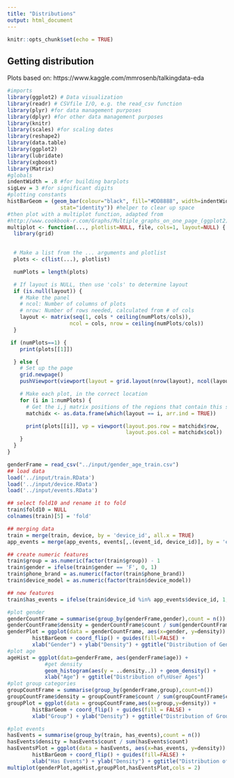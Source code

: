 ```yaml
---
title: "Distributions"
output: html_document
---
```


```r
knitr::opts_chunk$set(echo = TRUE)
```

## Getting distribution

Plots based on: https://www.kaggle.com/mmrosenb/talkingdata-eda

```r
#imports
library(ggplot2) # Data visualization
library(readr) # CSVfile I/O, e.g. the read_csv function
library(plyr) #for data management purposes
library(dplyr) #for other data management purposes
library(knitr)
library(scales) #for scaling dates
library(reshape2)
library(data.table)
library(ggplot2)
library(lubridate)
library(xgboost)
library(Matrix)
#globals
indentWidth = .8 #for building barplots
sigLev = 3 #for significant digits
#plotting constants
histBarGeom = (geom_bar(colour="black", fill="#DD8888", width=indentWidth,
                 stat="identity")) #helper to clear up space
#then plot with a multiplot function, adapted from
#http://www.cookbook-r.com/Graphs/Multiple_graphs_on_one_page_(ggplot2)/
multiplot <- function(..., plotlist=NULL, file, cols=1, layout=NULL) {
  library(grid)

  
  # Make a list from the ... arguments and plotlist
  plots <- c(list(...), plotlist)

  numPlots = length(plots)

  # If layout is NULL, then use 'cols' to determine layout
  if (is.null(layout)) {
    # Make the panel
    # ncol: Number of columns of plots
    # nrow: Number of rows needed, calculated from # of cols
    layout <- matrix(seq(1, cols * ceiling(numPlots/cols)),
                    ncol = cols, nrow = ceiling(numPlots/cols))
  }

 if (numPlots==1) {
    print(plots[[1]])

  } else {
    # Set up the page
    grid.newpage()
    pushViewport(viewport(layout = grid.layout(nrow(layout), ncol(layout))))

    # Make each plot, in the correct location
    for (i in 1:numPlots) {
      # Get the i,j matrix positions of the regions that contain this subplot
      matchidx <- as.data.frame(which(layout == i, arr.ind = TRUE))

      print(plots[[i]], vp = viewport(layout.pos.row = matchidx$row,
                                      layout.pos.col = matchidx$col))
    }
  }
}
```

```r
genderFrame = read_csv("../input/gender_age_train.csv")
## load data
load('../input/train.RData')
load('../input/device.RData')
load('../input/events.RData')

## select fold10 and rename it to fold
train$fold10 = NULL
colnames(train)[5] = 'fold'

## merging data
train = merge(train, device, by = 'device_id', all.x = TRUE)
app_events = merge(app_events, events[,.(event_id, device_id)], by = 'event_id', all.x = TRUE)

## create numeric features
train$group = as.numeric(factor(train$group)) - 1
train$gender = ifelse(train$gender == 'F', 0, 1)
train$phone_brand = as.numeric(factor(train$phone_brand))
train$device_model = as.numeric(factor(train$device_model))

## new features
train$has_events = ifelse(train$device_id %in% app_events$device_id, 1, 0)

#plot gender
genderCountFrame = summarise(group_by(genderFrame,gender),count = n())
genderCountFrame$density = genderCountFrame$count / sum(genderCountFrame$count)
genderPlot = ggplot(data = genderCountFrame, aes(x=gender, y=density)) + 
        histBarGeom + coord_flip() + guides(fill=FALSE) +
        xlab("Gender") + ylab("Density") + ggtitle("Distribution of Gender")
#plot age
ageHist = ggplot(data=genderFrame, aes(genderFrame$age)) +
            #get density
            geom_histogram(aes(y = ..density..)) + geom_density() +
            xlab("Age") + ggtitle("Distribution of\nUser Ages")
#plot group categories
groupCountFrame = summarise(group_by(genderFrame,group),count=n())
groupCountFrame$density = groupCountFrame$count / sum(groupCountFrame$count)
groupPlot = ggplot(data = groupCountFrame,aes(x=group,y=density)) +
        histBarGeom + coord_flip() + guides(fill = FALSE) +
        xlab("Group") + ylab("Density") + ggtitle("Distribution of Group")

#plot events
hasEvents = summarise(group_by(train, has_events),count = n())
hasEvents$density = hasEvents$count / sum(hasEvents$count)
hasEventsPlot = ggplot(data = hasEvents, aes(x=has_events, y=density)) + 
        histBarGeom + coord_flip() + guides(fill=FALSE) +
        xlab("Has Events") + ylab("Density") + ggtitle("Distribution of Events")
multiplot(genderPlot,ageHist,groupPlot,hasEventsPlot,cols = 2)


```